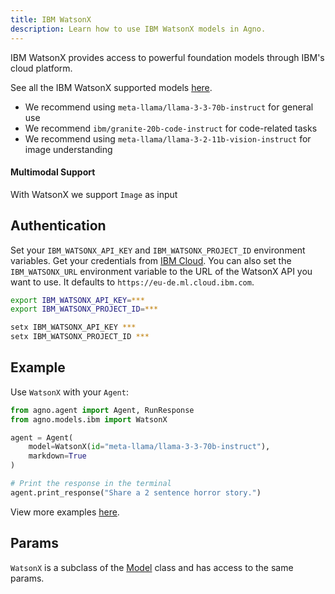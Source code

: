 ```yaml
---
title: IBM WatsonX
description: Learn how to use IBM WatsonX models in Agno.
---
```


IBM WatsonX provides access to powerful foundation models through IBM's cloud platform.

See all the IBM WatsonX supported models [here](https://www.ibm.com/products/watsonx-ai/foundation-models).

- We recommend using `meta-llama/llama-3-3-70b-instruct` for general use
- We recommend `ibm/granite-20b-code-instruct` for code-related tasks
- We recommend using `meta-llama/llama-3-2-11b-vision-instruct` for image understanding

#### Multimodal Support

With WatsonX we support `Image` as input

## Authentication

Set your `IBM_WATSONX_API_KEY` and `IBM_WATSONX_PROJECT_ID` environment variables. Get your credentials from [IBM Cloud](https://cloud.ibm.com/).
You can also set the `IBM_WATSONX_URL` environment variable to the URL of the WatsonX API you want to use. It defaults to `https://eu-de.ml.cloud.ibm.com`.

<CodeGroup>

```bash Mac
export IBM_WATSONX_API_KEY=***
export IBM_WATSONX_PROJECT_ID=***
```

```bash Windows
setx IBM_WATSONX_API_KEY ***
setx IBM_WATSONX_PROJECT_ID ***
```

</CodeGroup>

## Example

Use `WatsonX` with your `Agent`:

<CodeGroup>

```python agent.py
from agno.agent import Agent, RunResponse
from agno.models.ibm import WatsonX

agent = Agent(
    model=WatsonX(id="meta-llama/llama-3-3-70b-instruct"),
    markdown=True
)

# Print the response in the terminal
agent.print_response("Share a 2 sentence horror story.")

```

</CodeGroup>

<Note> View more examples [here](../examples/models/ibm). </Note>

## Params

<Snippet file="model-ibm-watsonx-params.mdx" />

`WatsonX` is a subclass of the [Model](/reference/models/model) class and has access to the same params.
